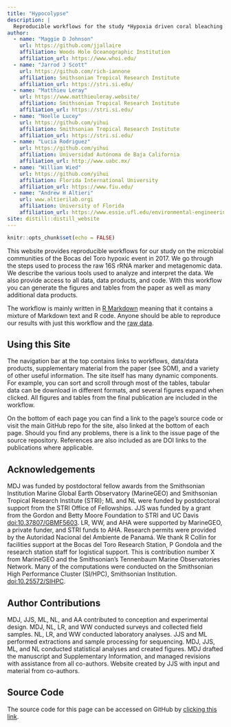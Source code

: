```yaml
---
title: "Hypocolypse"
description: |
  Reproducible workflows for the study *Hypoxia driven coral bleaching & microbial shifts in Caribbean Panama*.
author:
  - name: "Maggie D Johnson"
    url: https://github.com/jjallaire
    affiliation: Woods Hole Oceanographic Institution
    affiliation_url: https://www.whoi.edu/
  - name: "Jarrod J Scott"
    url: https://github.com/rich-iannone
    affiliation: Smithsonian Tropical Research Institute
    affiliation_url: https://stri.si.edu/
  - name: "Matthieu Leray"
    url: https://www.matthieuleray.website/
    affiliation: Smithsonian Tropical Research Institute
    affiliation_url: https://stri.si.edu/
  - name: "Noelle Lucey"
    url: https://github.com/yihui
    affiliation: Smithsonian Tropical Research Institute
    affiliation_url: https://stri.si.edu/
  - name: "Lucia Rodriguez"
    url: https://github.com/yihui
    affiliation: Universidad Autónoma de Baja California
    affiliation_url: http://www.uabc.mx/
  - name: "William Wied"
    url: https://github.com/yihui
    affiliation: Florida International University
    affiliation_url: https://www.fiu.edu/
  - name: "Andrew H Altieri"
    url: www.altierilab.orgi
    affiliation: University of Florida
    affiliation_url: https://www.essie.ufl.edu/environmental-engineering-sciences/
site: distill::distill_website
---
```


```r
knitr::opts_chunk$set(echo = FALSE)

```

This website provides reproducible workflows for our study on  the microbial communities of the Bocas del Toro hypoxic event in 2017. We go through the steps  used to process the raw 16S rRNA marker and  metagenomic  data. We describe the various tools used to analyze and interpret the data. We also provide access to all data, data products, and code. With this workflow you can generate the figures and tables from the paper as well as many additional data products.

The workflow is mainly written in [R Markdown](https://rmarkdown.rstudio.com/) meaning that it contains a mixture of Markdown text and R code. Anyone should be able to reproduce our results with just this workflow and the [raw data](data-availability.html).

## Using this Site

The navigation bar at the top contains links to workflows, data/data products, supplementary material from the paper (see SOM), and a variety of other useful information. The site itself has many dynamic components. For example, you can sort and scroll through most of the tables, tabular data can be download in different formats, and several figures expand when clicked. All figures and tables from the final publication are included in the workflow.

On the bottom of each page you can find a link to the page's source code or visit the main GitHub repo for the site, also linked at the bottom of each page. Should you find any problems, there is a link to the issue page of the source repository. References are also included as are DOI links to the publications where applicable.

## Acknowledgements {.appendix}

MDJ was funded by postdoctoral fellow awards from the Smithsonian Institution Marine Global Earth Observatory (MarineGEO) and Smithsonian Tropical Research Institute (STRI); ML and NL were funded by postdoctoral support from the STRI Office of Fellowships. JJS was funded by a grant from the Gordon and Betty Moore Foundation to STRI and UC Davis [doi:10.37807/GBMF5603](http://doi.org/10.37807/GBMF5603). LR, WW, and AHA were supported by MarineGEO, a private funder, and STRI funds to AHA. Research permits were provided by the Autoridad Nacional del Ambiente de Panamá. We thank R Collin for facilities support at the Bocas del Toro Research Station, P Gondola and the research station staff for logistical support. This is contribution number X from MarineGEO and the Smithsonian’s Tennenbaum Marine Observatories Network. Many of the computations were conducted on the Smithsonian High Performance Cluster (SI/HPC), Smithsonian Institution. [doi:10.25572/SIHPC](https://doi.org/10.25572/SIHPC).

## Author Contributions {.appendix}

MDJ, JJS, ML, NL, and AA contributed to conception and experimental design. MDJ, NL, LR, and WW conducted surveys and collected field samples. NL, LR, and WW conducted laboratory analyses. JJS and ML performed extractions and sample processing for sequencing. MDJ, JJS, ML, and NL conducted statistical analyses and created figures. MDJ drafted the manuscript and Supplementary Information, and managed revisions with assistance from all co-authors. Website created by JJS with input and material from co-authors.

## Source Code {.appendix}

The source code for this page can be accessed on GitHub by [clicking this link](https://github.com/hypocolypse/web/blob/master/index.Rmd).
